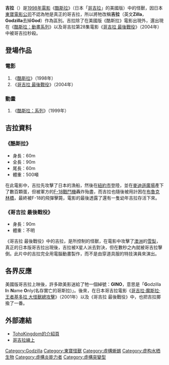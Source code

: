 '''吉拉'''（{{lang-ja|ジラ}}）是[[1998年電影|1998年電影]]《[[酷斯拉|酷斯拉]]》（日本「[[哥吉拉|哥吉拉]]」的美國版）中的怪獸，因日本[[東寶電影公司|東寶電影公司]]不認為牠是真正的哥吉拉，所以將牠改稱'''吉拉'''（英文'''Zilla'''，'''Godzilla'''去掉'''God'''）作為區別。吉拉除了在美國版《酷斯拉》電影出現外，還出現在《[[酷斯拉：動畫系列|酷斯拉：動畫系列]]》以及哥吉拉第28集電影《[[哥吉拉_最後戰役|哥吉拉 最後戰役]]》（2004年）中被哥吉拉秒殺。

== 登場作品 ==
=== 電影 ===
# 《[[酷斯拉_(電影)|酷斯拉]]》（1998年）
# 《[[哥吉拉_最後戰役|哥吉拉 最後戰役]]》（2004年）

=== 動畫 ===
# 《[[酷斯拉：系列|酷斯拉：系列]]》（1999年）

==吉拉資料==
=== 《酷斯拉》 ===
*身長：60m
*全長：90m
*尾長：60m
*體重：500噸

在此電影中，吉拉先攻擊了日本的漁船，然後在[[紐約市|紐約市]]登陸，並在[[麥迪遜廣場|麥迪遜廣場]]產下了數百顆蛋，但被軍方的[[F-18戰鬥機|F-18戰鬥機]]轟炸殆盡，而吉拉也隨後被用計困在[[布魯克林橋|布魯克林橋]]，最終被F-18的飛彈擊斃，電影的最後透露了還有一隻幼年吉拉存活下來。

=== 《哥吉拉 最後戰役》 ===
*身長：90m
*體重：不明

《哥吉拉 最後戰役》中的吉拉，是{{lj|X星人|X星人|X星人}}所控制的怪獸，在電影中攻擊了[[澳洲|澳洲]]的[[悉尼|雪梨]]，真正的日本版哥吉拉出現後，吉拉被X星人派去對決，但在數秒之內就被哥吉拉擊倒。此片中的吉拉完全用電腦動畫製作，而不是由穿道具服的特技演員來演出。

== 各界反應 ==
美國版哥吉拉上映後，許多歐美影迷給了牠一個綽號：'''GINO'''，意思是「'''G'''odzilla '''I'''n '''N'''ame '''O'''nly(名存實亡的哥斯拉)」。後來，在日本哥吉拉電影《[[哥吉拉·魔斯拉·王者基多拉_大怪獸總攻擊|哥吉拉·魔斯拉·王者基多拉 大怪獸總攻擊]]》（2001年）以及《哥吉拉 最後戰役》中，也把吉拉揶揄了一番。

== 外部連結 ==
* [http://www.tohokingdom.com/web_pages/kajiu_bios/zilla_mill.htm TohoKingdom的介紹頁]
* [http://godzillaonline.no-ip.org 哥吉拉線上]

{{Godzilla}}
{{Mothra}}
{{海底軍艦}}
{{東寶怪獸}}

{{DEFAULTSORT:Zilla}}
[[Category:Godzilla|Category:Godzilla]]
[[Category:東寶怪獸|Category:東寶怪獸]]
[[Category:虛構蜥蜴|Category:虛構蜥蜴]]
[[Category:虚构水栖生物|Category:虚构水栖生物]]
[[Category:虛構炎能力者|Category:虛構炎能力者]]
[[Category:虛構突變型|Category:虛構突變型]]